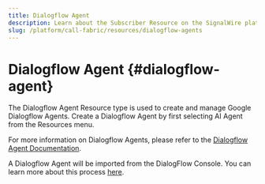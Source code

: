 ```yaml
---
title: Dialogflow Agent
description: Learn about the Subscriber Resource on the SignalWire platform - what they are, how they work, and how to manage them in the Dashboard.
slug: /platform/call-fabric/resources/dialogflow-agents
---
```


# Dialogflow Agent {#dialogflow-agent}

The Dialogflow Agent Resource type is used to create and manage Google Dialogflow Agents.
Create a Dialogflow Agent by first selecting AI Agent from the Resources menu.

For more information on Dialogflow Agents, please refer to the 
[Dialogflow Agent Documentation](/platform/integrations/dialogflow/dialogflow-agents/).

A Dialogflow Agent will be imported from the DialogFlow Console. 
You can learn more about this process 
[here](https://signalwire.com/resources/guides/dialogflow-integration?x-craft-preview=Pf1n9sLgPn&x-craft-preview=GycqMWdsUN&x-craft-preview=7S4KoPCcLT&x-craft-preview=ymLvN3CqO1&x-craft-preview=BhzWPl7Ntk&x-craft-preview=rHg5bUKLTk&x-craft-preview=rHg5bUKLTk&x-craft-preview=8rBwlgtYiq&utm_source=google&utm_medium=ads&utm_campaign=us_search_brand&utm_content=testing&gad_source=1&gclid=Cj0KCQiAuqKqBhDxARIsAFZELmLpkRL3cC2CMMtFig2QqUyk9m9Ty_on-7WaRZPbLmZNlV41gQmd204aAkoKEALw_wcB).